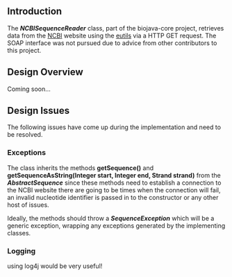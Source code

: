 == Introduction ==
The '''''NCBISequenceReader''''' class, part of the biojava-core project, retrieves data from the [http://www.ncbi.nlm.nih.gov/ NCBI] website using the [http://eutils.ncbi.nlm.nih.gov/ eutils] via a HTTP GET request. The SOAP interface was not pursued due to advice from other contributors to this project.

== Design Overview ==
Coming soon...

== Design Issues ==
The following issues have come up during the implementation and need to be resolved.

=== Exceptions ===
The class inherits the methods '''getSequence()''' and '''getSequenceAsString(Integer start, Integer end, Strand strand)''' from the '''''AbstractSequence''''' since these methods need to establish a connection to the NCBI website there are going to be times when the connection will fail, an invalid nucleotide identifier is passed in to the constructor or any other host of issues. 

Ideally, the methods should throw a '''''SequenceException''''' which will be a generic exception, wrapping any exceptions generated by  the implementing classes.

=== Logging ===
using log4j would be very useful!